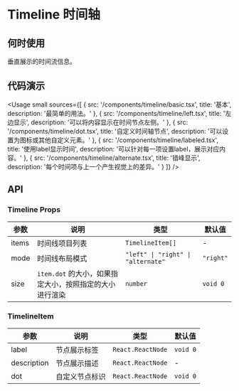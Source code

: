 
# Timeline 时间轴

## 何时使用

垂直展示的时间流信息。

## 代码演示

<Usage
  small
  sources={[
    {
      src: '/components/timeline/basic.tsx',
      title: '基本',
      description: '最简单的用法。'
    },
    {
      src: '/components/timeline/left.tsx',
      title: '左边显示',
      description: '可以将内容显示在时间节点左侧。'
    },
    {
      src: '/components/timeline/dot.tsx',
      title: '自定义时间轴节点',
      description: '可以设置为图标或其他自定义元素。'
    },
    {
      src: '/components/timeline/labeled.tsx',
      title: '使用label显示时间',
      description: '可以针对每一项设置label，展示对应内容。'
    },
    {
      src: '/components/timeline/alternate.tsx',
      title: '错峰显示',
      description: '每个时间项与上一个产生视觉上的差异。'
    }
  ]}
/>

## API

### Timeline Props

| 参数  | 说明                                                    | 类型                               | 默认值    |
| ----- | ------------------------------------------------------- | ---------------------------------- | --------- |
| items | 时间线项目列表                                          | `TimelineItem[]`                   | -         |
| mode  | 时间线布局模式                                          | `"left" \| "right" \| "alternate"` | `"right"` |
| size  | `item.dot` 的大小，如果指定大小，按照指定的大小进行渲染 | `number`                           | `void 0`  |

### TimelineItem

| 参数        | 说明           | 类型              | 默认值   |
| ----------- | -------------- | ----------------- | -------- |
| label       | 节点展示标签   | `React.ReactNode` | `void 0` |
| description | 节点展示描述   | `React.ReactNode` | -        |
| dot         | 自定义节点标识 | `React.ReactNode` | `void 0` |
